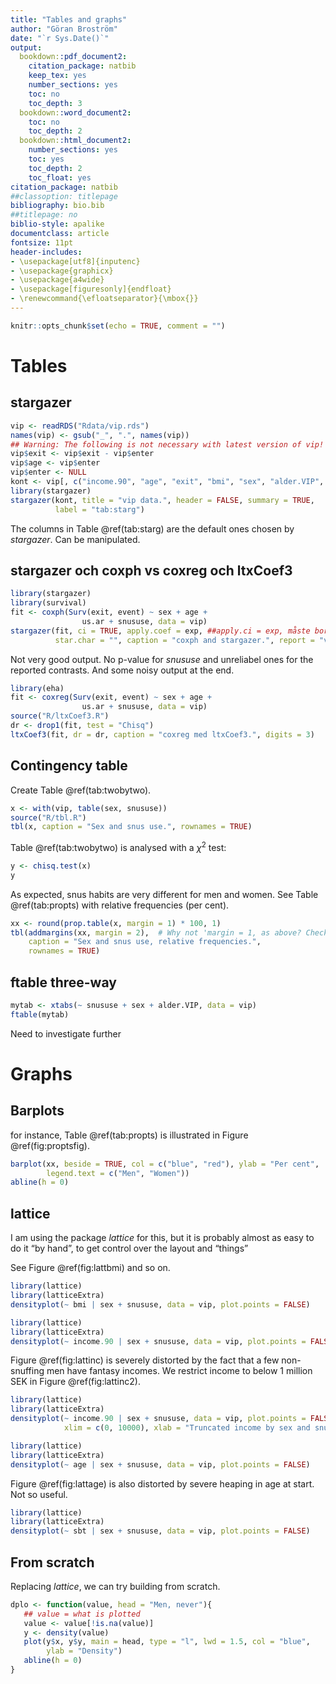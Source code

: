 ```yaml
---
title: "Tables and graphs"
author: "Göran Broström"
date: "`r Sys.Date()`"
output:
  bookdown::pdf_document2:
    citation_package: natbib
    keep_tex: yes
    number_sections: yes
    toc: no
    toc_depth: 3
  bookdown::word_document2:
    toc: no
    toc_depth: 2
  bookdown::html_document2:
    number_sections: yes
    toc: yes
    toc_depth: 2
    toc_float: yes
citation_package: natbib
##classoption: titlepage
bibliography: bio.bib
##titlepage: no
biblio-style: apalike
documentclass: article
fontsize: 11pt
header-includes:
- \usepackage[utf8]{inputenc}
- \usepackage{graphicx}
- \usepackage{a4wide}
- \usepackage[figuresonly]{endfloat}
- \renewcommand{\efloatseparator}{\mbox{}}
---
```



```r
knitr::opts_chunk$set(echo = TRUE, comment = "")
```

# Tables

## stargazer

```r
vip <- readRDS("Rdata/vip.rds")
names(vip) <- gsub("_", ".", names(vip))
## Warning: The following is not necessary with latest version of vip!
vip$exit <- vip$exit - vip$enter
vip$age <- vip$enter
vip$enter <- NULL
kont <- vip[, c("income.90", "age", "exit", "bmi", "sex", "alder.VIP", "snususe")]
library(stargazer)
stargazer(kont, title = "vip data.", header = FALSE, summary = TRUE, 
          label = "tab:starg")
```

The columns in Table \@ref(tab:starg) are the default ones chosen by *stargazer*. Can
be manipulated.


<!--
This is out-commented code. The same procedure as in HTML code. (If you know how 
to program in HTML, you can use it in the .Rmd document)

# xtable

```r
esd <- unlist(lapply(kont, sd, na.rm = TRUE))
emean <- colMeans(kont, na.rm = TRUE)

library(xtable)
print(xtable(summary(kont)), comment = FALSE, include.rownames = FALSE)

```

-->

## stargazer och coxph vs coxreg och ltxCoef3


```r
library(stargazer)
library(survival)
fit <- coxph(Surv(exit, event) ~ sex + age + 
                us.ar + snususe, data = vip)
stargazer(fit, ci = TRUE, apply.coef = exp, ##apply.ci = exp, måste bort!!
          star.char = "", caption = "coxph and stargazer.", report = "vcsp")
```

Not very good output. No p-value for *snususe* and unreliabel ones for the 
reported contrasts. And some noisy output at the end.

```r
library(eha)
fit <- coxreg(Surv(exit, event) ~ sex + age + 
                us.ar + snususe, data = vip)
source("R/ltxCoef3.R")
dr <- drop1(fit, test = "Chisq")
ltxCoef3(fit, dr = dr, caption = "coxreg med ltxCoef3.", digits = 3)
```



## Contingency table

Create Table \@ref(tab:twobytwo).

```r
x <- with(vip, table(sex, snususe))
source("R/tbl.R")
tbl(x, caption = "Sex and snus use.", rownames = TRUE)
```

Table \@ref(tab:twobytwo) is analysed with a $\chi^2$ test:

```r
y <- chisq.test(x)
y
```

As expected, snus habits are very different for men and women. See Table 
\@ref(tab:propts) with relative frequencies (per cent).

```r
xx <- round(prop.table(x, margin = 1) * 100, 1)
tbl(addmargins(xx, margin = 2),  # Why not 'margin = 1, as above? Check help!
    caption = "Sex and snus use, relative frequencies.",
    rownames = TRUE)
```


## ftable three-way

```r
mytab <- xtabs(~ snususe + sex + alder.VIP, data = vip)
ftable(mytab)
```

Need to investigate further \ldots

# Graphs

## Barplots

for instance, Table  \@ref(tab:propts) is illustrated in Figure \@ref(fig:proptsfig).

```r
barplot(xx, beside = TRUE, col = c("blue", "red"), ylab = "Per cent",
        legend.text = c("Men", "Women"))
abline(h = 0)
```


## lattice

I am using the package *lattice* for this, but it is probably almost as easy to 
do it "by hand", to get control over the layout and "things" \ldots

See Figure \@ref(fig:lattbmi) and so on.


```r
library(lattice)
library(latticeExtra)
densityplot(~ bmi | sex + snususe, data = vip, plot.points = FALSE)
```

```r
library(lattice)
library(latticeExtra)
densityplot(~ income.90 | sex + snususe, data = vip, plot.points = FALSE)
```

Figure \@ref(fig:lattinc) is severely distorted by the fact that a few non-snuffing 
men have fantasy incomes. We restrict income to below 1 million SEK in Figure 
\@ref(fig:lattinc2).

```r
library(lattice)
library(latticeExtra)
densityplot(~ income.90 | sex + snususe, data = vip, plot.points = FALSE,
            xlim = c(0, 10000), xlab = "Truncated income by sex and snus use.")
```



```r
library(lattice)
library(latticeExtra)
densityplot(~ age | sex + snususe, data = vip, plot.points = FALSE)
```

Figure \@ref(fig:lattage) is also distorted by severe heaping in age at start. 
Not so useful.

```r
library(lattice)
library(latticeExtra)
densityplot(~ sbt | sex + snususe, data = vip, plot.points = FALSE)
```

## From scratch

Replacing *lattice*, we can try building from scratch.

```r
dplo <- function(value, head = "Men, never"){
   ## value = what is plotted
   value <- value[!is.na(value)]
   y <- density(value)
   plot(y$x, y$y, main = head, type = "l", lwd = 1.5, col = "blue",
        ylab = "Density")
   abline(h = 0)
}

```

